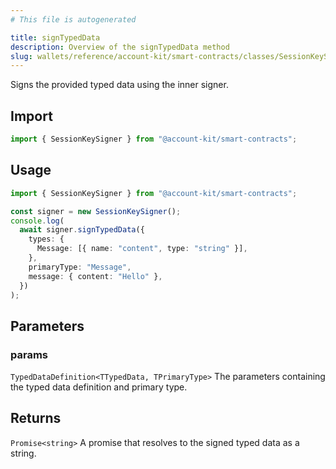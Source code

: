 ```yaml
---
# This file is autogenerated

title: signTypedData
description: Overview of the signTypedData method
slug: wallets/reference/account-kit/smart-contracts/classes/SessionKeySigner/signTypedData
---
```


Signs the provided typed data using the inner signer.

## Import

```ts
import { SessionKeySigner } from "@account-kit/smart-contracts";
```

## Usage

```ts
import { SessionKeySigner } from "@account-kit/smart-contracts";

const signer = new SessionKeySigner();
console.log(
  await signer.signTypedData({
    types: {
      Message: [{ name: "content", type: "string" }],
    },
    primaryType: "Message",
    message: { content: "Hello" },
  })
);
```

## Parameters

### params

`TypedDataDefinition<TTypedData, TPrimaryType>`
The parameters containing the typed data definition and primary type.

## Returns

`Promise<string>`
A promise that resolves to the signed typed data as a string.
